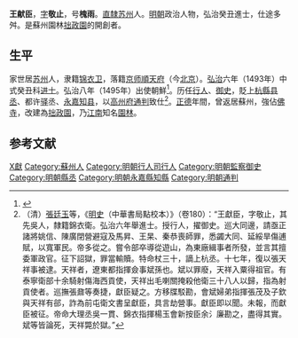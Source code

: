 {{Otheruses|other=名为王敬止的其他人物|王敬止}}

'''王献臣'''，[[表字|字]]'''敬止'''，号'''槐雨'''。[[南直隸|直隸]][[苏州|苏州]]人。[[明朝|明朝]]政治人物，弘治癸丑進士，仕途多舛。是蘇州園林[[拙政園|拙政園]]的開創者。

==生平==
家世居[[苏州|苏州]]人，隶籍[[锦衣卫|锦衣卫]]，落籍[[京师|京师]][[順天府|順天府]]（今[[北京|北京]]）。[[弘治_(明)|弘治]]六年（1493年）中式癸丑科[[进士|进士]]。弘治八年（1495年）出使朝鮮<ref>{{cite news |title=风雨拙政五百年——拙政园史 |url=http://www.szlib.com/DR/SuzhouForums/Content/456 |accessdate=2021-04-21 |archive-date=2021-04-21 |archive-url=https://web.archive.org/web/20210421075901/http://www.szlib.com/DR/SuzhouForums/Content/456 |dead-url=no }}</ref>。历任[[行人|行人]]、[[御史|御史]]，貶[[上杭縣|上杭縣]][[县丞|县丞]]、都许[[驿|驿]]丞、[[永嘉|永嘉]][[知县|知县]]，以[[高州府|高州府]][[通判|通判]]致仕<ref>（清）[[張廷玉|張廷玉]]等，《[[明史|明史]]（中華書局點校本）》（卷180）：“王獻臣，字敬止，其先吳人，隸籍錦衣衛。弘治六年舉進士。授行人，擢御史。巡大同邊，請亟正諸將姚信、陳廣閉營避寇及馬昇、王杲、秦恭喪師罪，悉蠲大同、延綏旱傷逋賦，以寬軍民。帝多從之。嘗令部卒導從遊山，為東廠緝事者所發，並言其擅委軍政官。征下詔獄，罪當輸贖。特命杖三十，謫上杭丞。十七年，復以張天祥事被逮。天祥者，遼東都指揮僉事斌孫也。斌以罪廢，天祥入粟得祖官。有泰寧衛部十余騎射傷海西貢使，天祥出毛喇關掩殺他衛三十八人以歸，指為射貢使者。巡撫張鼐等奏捷，獻臣疑之。方移牒駁勘，會斌婦弟指揮張茂及子欽與天祥有郤，詐為前屯衛文書呈獻臣，具言劫營事。獻臣即以聞。未報，而獻臣被征。帝命大理丞吳一貫、錦衣指揮楊玉會新按臣余氵廉勘之，盡得其實。斌等皆論死，天祥斃於獄。”</ref>。[[正德_(明朝)|正德]]年間，曾返居蘇州，強佔[[佛寺|佛寺]]，改建為[[拙政園|拙政園]]，乃[[江南|江南]]知名[[園林|園林]]。

==参考文献==
{{wikisource|明史/卷180}}
{{Reflist}}

{{弘治六年癸丑科殿試金榜}}

{{Authority control}}

{{DEFAULTSORT:Wang王}}
[[Category:王姓|X獻]]
[[Category:蘇州人|Category:蘇州人]]
[[Category:明朝行人司行人|Category:明朝行人司行人]]
[[Category:明朝監察御史|Category:明朝監察御史]]
[[Category:明朝縣丞|Category:明朝縣丞]]
[[Category:明朝永嘉縣知縣|Category:明朝永嘉縣知縣]]
[[Category:明朝通判|Category:明朝通判]]